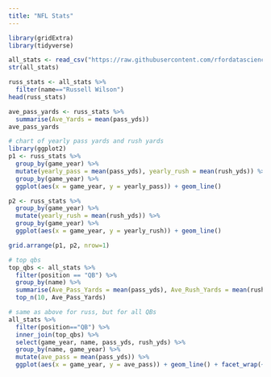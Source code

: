 ```yaml
---
title: "NFL Stats"
---
```


```r
library(gridExtra)
library(tidyverse)
```


```r
all_stats <- read_csv("https://raw.githubusercontent.com/rfordatascience/tidytuesday/master/data/2018/2018-08-28/nfl_2010-2017.csv")
str(all_stats)
```

```r
russ_stats <- all_stats %>% 
  filter(name=="Russell Wilson")
head(russ_stats)
```

```r
ave_pass_yards <- russ_stats %>% 
  summarise(Ave_Yards = mean(pass_yds))
ave_pass_yards
```

```r
# chart of yearly pass yards and rush yards
library(ggplot2)
p1 <- russ_stats %>% 
  group_by(game_year) %>% 
  mutate(yearly_pass = mean(pass_yds), yearly_rush = mean(rush_yds)) %>% 
  group_by(game_year) %>% 
  ggplot(aes(x = game_year, y = yearly_pass)) + geom_line()

p2 <- russ_stats %>% 
  group_by(game_year) %>% 
  mutate(yearly_rush = mean(rush_yds)) %>% 
  group_by(game_year) %>% 
  ggplot(aes(x = game_year, y = yearly_rush)) + geom_line()

grid.arrange(p1, p2, nrow=1)
```


```r
# top qbs
top_qbs <- all_stats %>% 
  filter(position == "QB") %>% 
  group_by(name) %>% 
  summarise(Ave_Pass_Yards = mean(pass_yds), Ave_Rush_Yards = mean(rush_yds, na.rm=TRUE)) %>% 
  top_n(10, Ave_Pass_Yards)
```

```r
# same as above for russ, but for all QBs
all_stats %>% 
  filter(position=="QB") %>%
  inner_join(top_qbs) %>% 
  select(game_year, name, pass_yds, rush_yds) %>% 
  group_by(name, game_year) %>% 
  mutate(ave_pass = mean(pass_yds)) %>% 
  ggplot(aes(x = game_year, y = ave_pass)) + geom_line() + facet_wrap(~name) + labs(title="Top 10 QB - Yearly Passing Yard (yearly average)") + xlab("Season") + ylab("Average Weekly Passing Yards")
```

```r

```

